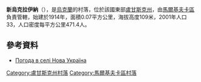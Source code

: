 {{coord|49|23|32|N|39|30|43|E|scale:100000|display=title}}

'''新烏克拉伊納'''（{{lang-uk|Нова Україна}}），是[[烏克蘭|烏克蘭]]的村落，位於該國東部[[盧甘斯克州|盧甘斯克州]]，由[[馬爾基夫卡區|馬爾基夫卡區]]負責管轄，始建於1914年，面積0.07平方公里，海拔高度109米，2001年人口33，人口密度每平方公里471.4人。

==參考資料==
* [http://weather.in.ua/ua/lyganskaja/17152 Погода в селі Нова Україна] {{Wayback|url=http://weather.in.ua/ua/lyganskaja/17152 |date=20200812074547 }}

{{DEFAULTSORT:Нова Украіна}}
[[Category:盧甘斯克州村落|Category:盧甘斯克州村落]]
[[Category:馬爾基夫卡區村落|Category:馬爾基夫卡區村落]]


{{Luhansk-geo-stub}}